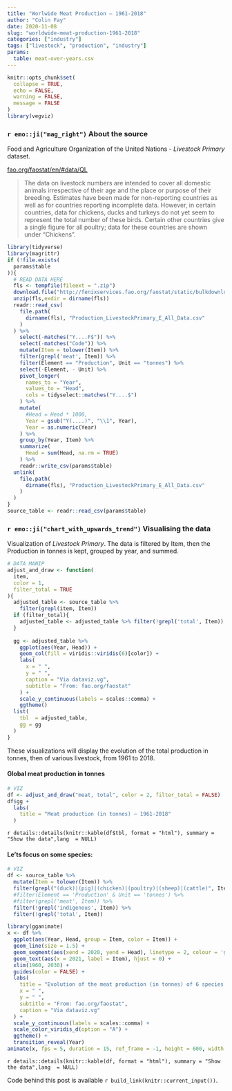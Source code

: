 ```yaml
---
title: "Worlwide Meat Production — 1961-2018"
author: "Colin Fay"
date: 2020-11-08
slug: "worldwide-meat-production-1961-2018"
categories: ["industry"]
tags: ["livestock", "production", "industry"]
params:
  table: meat-over-years.csv
---
```


```r
knitr::opts_chunk$set(
  collapse = TRUE, 
  echo = FALSE, 
  warning = FALSE, 
  message = FALSE
)
library(vegviz)
```

### `r emo::ji("mag_right")` About the source 

::: {.source}
Food and Agriculture Organization of the United Nations - _Livestock Primary_ dataset.
::: 

::: {.link}
[fao.org/faostat/en/#data/QL](https://www.fao.org/faostat/en/#data/QL)
:::

::: {.count}
> The data on livestock numbers are intended to cover all domestic animals irrespective of their age and the place or purpose of their breeding. Estimates have been made for non-reporting countries as well as for countries reporting incomplete data. However, in certain countries, data for chickens, ducks and turkeys do not yet seem to represent the total number of these birds. Certain other countries give a single figure for all poultry; data for these countries are shown under “Chickens”.
:::

```r
library(tidyverse)
library(magrittr)
if (!file.exists(
  params$table
)){
  # READ DATA HERE
  fls <- tempfile(fileext = ".zip")
  download.file("http://fenixservices.fao.org/faostat/static/bulkdownloads/Production_LivestockPrimary_E_All_Data.zip", fls)
  unzip(fls,exdir = dirname(fls))
  readr::read_csv(
    file.path(
      dirname(fls), "Production_LivestockPrimary_E_All_Data.csv"
    )
  ) %>%
    select(-matches("Y....F$")) %>%
    select(-matches("Code")) %>%
    mutate(Item = tolower(Item)) %>%
    filter(grepl('meat', Item)) %>%
    filter(Element == "Production", Unit == "tonnes") %>% 
    select(-Element, - Unit) %>%
    pivot_longer(
      names_to = "Year", 
      values_to = "Head", 
      cols = tidyselect::matches("Y....$")
    ) %>%
    mutate(
      #Head = Head * 1000, 
      Year = gsub("Y(....)", "\\1", Year), 
      Year = as.numeric(Year)
    ) %>%
    group_by(Year, Item) %>%
    summarize(
      Head = sum(Head, na.rm = TRUE)
    ) %>%
    readr::write_csv(params$table)
  unlink(
    file.path(
      dirname(fls), "Production_LivestockPrimary_E_All_Data.csv"
    )
  )
}
source_table <- readr::read_csv(params$table)

```


### `r emo::ji("chart_with_upwards_trend")` Visualising the data

Visualization of _Livestock Primary_.
The data is filtered by Item, then the Production in tonnes is kept, grouped by year, and summed. 

```r
# DATA MANIP
adjust_and_draw <- function(
  item, 
  color = 1, 
  filter_total = TRUE
){
  adjusted_table <- source_table %>%  
    filter(grepl(item, Item))
  if (filter_total){
    adjusted_table <- adjusted_table %>% filter(!grepl('total', Item))
  }
  
  gg <- adjusted_table %>%
    ggplot(aes(Year, Head)) + 
    geom_col(fill = viridis::viridis(6)[color]) + 
    labs(
      x = " ", 
      y = " ", 
      caption = "Via dataviz.vg",
      subtitle = "From: fao.org/faostat"
    ) +
    scale_y_continuous(labels = scales::comma) + 
    ggtheme()
  list(
    tbl  = adjusted_table, 
    gg = gg
  )
}

```


These visualizations will display the evolution of the total production in tonnes, then of various livestock, from 1961 to 2018.

#### Global meat production in tonnes

```r
# VIZ
df <- adjust_and_draw("meat, total", color = 2, filter_total = FALSE)
df$gg + 
  labs(
    title = "Meat production (in tonnes) — 1961-2018"
  )
```

`r details::details(knitr::kable(df$tbl, format = "html"), summary = "Show the data",lang  = NULL)`

#### Le'ts focus on some species:

```r
# VIZ
df <- source_table %>%  
  mutate(Item = tolower(Item)) %>%
  filter(grepl("(duck)|(pig)|(chicken)|(poultry)|(sheep)|(cattle)", Item)) %>%
  #filter(Element == 'Production' & Unit == 'tonnes') %>% 
  #filter(grepl('meat', Item)) %>% 
  filter(!grepl('indigenous', Item)) %>% 
  filter(!grepl('total', Item))
```

::: {.animated}

```r
library(gganimate)
x <- df %>%
  ggplot(aes(Year, Head, group = Item, color = Item)) + 
  geom_line(size = 1.5) + 
  geom_segment(aes(xend = 2020, yend = Head), linetype = 2, colour = 'grey') + 
  geom_text(aes(x = 2021, label = Item), hjust = 0) +
  xlim(1960, 2030) + 
  guides(color = FALSE) + 
  labs(
    title = "Evolution of the meat production (in tonnes) of 6 species — 1961-2018",
    x = " ", 
    y = " ",
    subtitle = "From: fao.org/faostat", 
    caption = "Via dataviz.vg"
  ) +
  scale_y_continuous(labels = scales::comma) + 
  scale_color_viridis_d(option = "A") +
  ggtheme() + 
  transition_reveal(Year)
animate(x, fps = 5, duration = 15, ref_frame = -1, height = 600, width =1200)

```

:::

`r details::details(knitr::kable(df, format = "html"), summary = "Show the data",lang  = NULL)`

::: {.code}
Code behind this post is available `r build_link(knitr::current_input())`. 
:::
